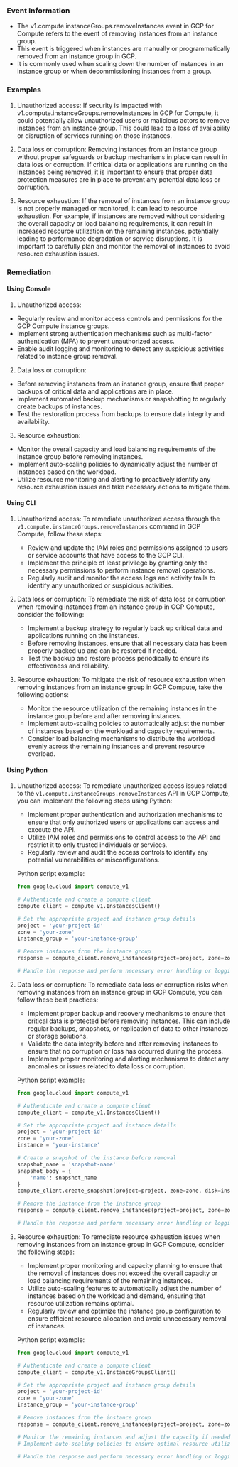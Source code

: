 
### Event Information

- The v1.compute.instanceGroups.removeInstances event in GCP for Compute refers to the event of removing instances from an instance group.
- This event is triggered when instances are manually or programmatically removed from an instance group in GCP.
- It is commonly used when scaling down the number of instances in an instance group or when decommissioning instances from a group.


### Examples

1. Unauthorized access: If security is impacted with v1.compute.instanceGroups.removeInstances in GCP for Compute, it could potentially allow unauthorized users or malicious actors to remove instances from an instance group. This could lead to a loss of availability or disruption of services running on those instances.

2. Data loss or corruption: Removing instances from an instance group without proper safeguards or backup mechanisms in place can result in data loss or corruption. If critical data or applications are running on the instances being removed, it is important to ensure that proper data protection measures are in place to prevent any potential data loss or corruption.

3. Resource exhaustion: If the removal of instances from an instance group is not properly managed or monitored, it can lead to resource exhaustion. For example, if instances are removed without considering the overall capacity or load balancing requirements, it can result in increased resource utilization on the remaining instances, potentially leading to performance degradation or service disruptions. It is important to carefully plan and monitor the removal of instances to avoid resource exhaustion issues.

### Remediation

#### Using Console

1. Unauthorized access:
- Regularly review and monitor access controls and permissions for the GCP Compute instance groups.
- Implement strong authentication mechanisms such as multi-factor authentication (MFA) to prevent unauthorized access.
- Enable audit logging and monitoring to detect any suspicious activities related to instance group removal.

2. Data loss or corruption:
- Before removing instances from an instance group, ensure that proper backups of critical data and applications are in place.
- Implement automated backup mechanisms or snapshotting to regularly create backups of instances.
- Test the restoration process from backups to ensure data integrity and availability.

3. Resource exhaustion:
- Monitor the overall capacity and load balancing requirements of the instance group before removing instances.
- Implement auto-scaling policies to dynamically adjust the number of instances based on the workload.
- Utilize resource monitoring and alerting to proactively identify any resource exhaustion issues and take necessary actions to mitigate them.

#### Using CLI

1. Unauthorized access: To remediate unauthorized access through the `v1.compute.instanceGroups.removeInstances` command in GCP Compute, follow these steps:
   - Review and update the IAM roles and permissions assigned to users or service accounts that have access to the GCP CLI.
   - Implement the principle of least privilege by granting only the necessary permissions to perform instance removal operations.
   - Regularly audit and monitor the access logs and activity trails to identify any unauthorized or suspicious activities.

2. Data loss or corruption: To remediate the risk of data loss or corruption when removing instances from an instance group in GCP Compute, consider the following:
   - Implement a backup strategy to regularly back up critical data and applications running on the instances.
   - Before removing instances, ensure that all necessary data has been properly backed up and can be restored if needed.
   - Test the backup and restore process periodically to ensure its effectiveness and reliability.

3. Resource exhaustion: To mitigate the risk of resource exhaustion when removing instances from an instance group in GCP Compute, take the following actions:
   - Monitor the resource utilization of the remaining instances in the instance group before and after removing instances.
   - Implement auto-scaling policies to automatically adjust the number of instances based on the workload and capacity requirements.
   - Consider load balancing mechanisms to distribute the workload evenly across the remaining instances and prevent resource overload.

#### Using Python

1. Unauthorized access: To remediate unauthorized access issues related to the `v1.compute.instanceGroups.removeInstances` API in GCP Compute, you can implement the following steps using Python:

   - Implement proper authentication and authorization mechanisms to ensure that only authorized users or applications can access and execute the API.
   - Utilize IAM roles and permissions to control access to the API and restrict it to only trusted individuals or services.
   - Regularly review and audit the access controls to identify any potential vulnerabilities or misconfigurations.

   Python script example:
   ```python
   from google.cloud import compute_v1

   # Authenticate and create a compute client
   compute_client = compute_v1.InstancesClient()

   # Set the appropriate project and instance group details
   project = 'your-project-id'
   zone = 'your-zone'
   instance_group = 'your-instance-group'

   # Remove instances from the instance group
   response = compute_client.remove_instances(project=project, zone=zone, instance_group=instance_group, instances=['instance-1', 'instance-2'])

   # Handle the response and perform necessary error handling or logging
   ```

2. Data loss or corruption: To remediate data loss or corruption risks when removing instances from an instance group in GCP Compute, you can follow these best practices:

   - Implement proper backup and recovery mechanisms to ensure that critical data is protected before removing instances. This can include regular backups, snapshots, or replication of data to other instances or storage solutions.
   - Validate the data integrity before and after removing instances to ensure that no corruption or loss has occurred during the process.
   - Implement proper monitoring and alerting mechanisms to detect any anomalies or issues related to data loss or corruption.

   Python script example:
   ```python
   from google.cloud import compute_v1

   # Authenticate and create a compute client
   compute_client = compute_v1.InstancesClient()

   # Set the appropriate project and instance details
   project = 'your-project-id'
   zone = 'your-zone'
   instance = 'your-instance'

   # Create a snapshot of the instance before removal
   snapshot_name = 'snapshot-name'
   snapshot_body = {
       'name': snapshot_name
   }
   compute_client.create_snapshot(project=project, zone=zone, disk=instance, snapshot_resource=snapshot_body)

   # Remove the instance from the instance group
   response = compute_client.remove_instances(project=project, zone=zone, instance_group=instance_group, instances=[instance])

   # Handle the response and perform necessary error handling or logging
   ```

3. Resource exhaustion: To remediate resource exhaustion issues when removing instances from an instance group in GCP Compute, consider the following steps:

   - Implement proper monitoring and capacity planning to ensure that the removal of instances does not exceed the overall capacity or load balancing requirements of the remaining instances.
   - Utilize auto-scaling features to automatically adjust the number of instances based on the workload and demand, ensuring that resource utilization remains optimal.
   - Regularly review and optimize the instance group configuration to ensure efficient resource allocation and avoid unnecessary removal of instances.

   Python script example:
   ```python
   from google.cloud import compute_v1

   # Authenticate and create a compute client
   compute_client = compute_v1.InstanceGroupsClient()

   # Set the appropriate project and instance group details
   project = 'your-project-id'
   zone = 'your-zone'
   instance_group = 'your-instance-group'

   # Remove instances from the instance group
   response = compute_client.remove_instances(project=project, zone=zone, instance_group=instance_group, instances=['instance-1', 'instance-2'])

   # Monitor the remaining instances and adjust the capacity if needed
   # Implement auto-scaling policies to ensure optimal resource utilization

   # Handle the response and perform necessary error handling or logging
   ```

